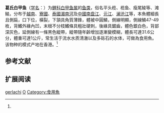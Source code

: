 {{Speciesbox
| name = 葛氏白甲鱼
| status = NT
| status_system = IUCN3.1
| image = 
| genus = Onychostoma
| species = gerlachi
| authority = Peters, 1881<ref name='id6018'>{{cite web| url =http://www.bioinfo.cn/db05/BjdwSpecies.php?action=view&id=6018| title =南方白甲鱼| work =中国动物物种编目数据库| publisher =中国科学院微生物研究所| author =中国科学院动物研究所| accessdate =2009-04-11| deadurl =yes| archiveurl =https://web.archive.org/web/20131203122335/http://www.bioinfo.cn/db05/BjdwSpecies.php?action=view| archivedate =2013-12-03}}</ref>
| synonyms = *''Barbus gerlachi''<br /><small>Peters, 1881</small>
*''Varicorhinus babeensis''<br /><small>Nguyen & Nguyen, 2001</small>
*''Varicorhinus gerachi''<br /><small>Peters, 1881</small>''
*''Varicorhinus gerlachi''<br /><small>Peters, 1881</small>''
*''Varicorhinus thacbaensis''<br /><small>Nguyen & Ngo, 2001</small>''
*''Varicorhinus yeni''<br /><small>Nguyen & Ngo, 2001</small>''
}}

'''葛氏白甲鱼'''（[[学名|学名]]：{{lang|la|''Onychostoma gerlachi''}}）为[[鲤科|鲤科]][[白甲鱼属|白甲鱼属]]的[[鱼类|鱼类]]，俗名平头榄、榄鱼、瘦尾鲮等、滩鲮。分布于[[越南|越南]]、[[寮國|寮國]]、[[泰國|泰國]][[湄南河|湄南河]]及[[中國|中國]][[南盘江|南盘江]]、[[元江|元江]]、[[澜沧江|澜沧江]]等，本魚體細長且側扁，口下位，橫裂，下頷具角質薄鋒，體被中圓鱗，側線明顯，側線鱗47-49枚，背鰭外緣內凹，末根不分枝鰭條具粗壯硬刺，後緣具鋸齒，體色銀白色，背部深灰色，延側線有一條黑色縱帶，縱帶隨年齡增加逐漸變模糊，體長可達31.6公分，體重可達1公斤，常生活于流水水质清澈以及多砾石的水体，可做為食用魚。该物种的模式产地在香港。<ref name='id6018'/>

== 参考文献 ==
{{reflist}}

== 扩展阅读 ==
{{refbegin}}
{{wikispecies-inline|Onychostoma gerlachi|葛氏白甲鱼}}
{{refend}}
{{Taxonbar|from=Q3755225}}

[[Category:白甲鱼属|gerlachi]]
[[Category:1881年描述的鱼类|O]]
[[Category:食用魚|Category:食用魚]]

{{鯉形目小作品}}